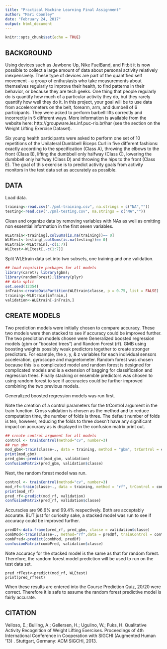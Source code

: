 ---
title: "Practical Machine Learning Final Assignment"
author: "Mari Coonley"
date: "February 24, 2017"
output: html_document
---

```{r setup, include=FALSE}
knitr::opts_chunk$set(echo = TRUE)
```

## BACKGROUND

Using devices such as Jawbone Up, Nike FuelBand, and Fitbit it is now possible to collect a large amount of data about personal activity relatively inexpensively. These type of devices are part of the quantified self movement - a group of enthusiasts who take measurements about themselves regularly to improve their health, to find patterns in their behavior, or because they are tech geeks. One thing that people regularly do is quantify how much of a particular activity they do, but they rarely quantify how well they do it. In this project, your goal will be to use data from accelerometers on the belt, forearm, arm, and dumbell of 6 participants. They were asked to perform barbell lifts correctly and incorrectly in 5 different ways. More information is available from the website here: http://groupware.les.inf.puc-rio.br/har (see the section on the Weight Lifting Exercise Dataset).

Six young health participants were asked to perform one set of 10 repetitions of the Unilateral Dumbbell Biceps Curl in five different fashions: exactly according to the specification (Class A), throwing the elbows to the front (Class B), lifting the dumbbell only halfway (Class C), lowering the dumbbell only halfway (Class D) and throwing the hips to the front (Class E).  The goal of this exercise is to predict activity goals from activity monitors in the test data set as accurately as possible.

## DATA

Load data.

```{r weight lifting exercise}
training<-read.csv("./pml-training.csv", na.strings = c("NA",""))
testing<-read.csv("./pml-testing.csv", na.strings = c("NA",""))
```

Clean and organize data by removing variables with NAs as well as omitting non essential information in the first seven variables. 
```{r clean data}
WLEtrain<-training[,colSums(is.na(training))== 0]
WLEtest<-testing[,colSums(is.na(testing))== 0]
WLEtrain<-WLEtrain[,-c(1:7)]
WLEtest<-WLEtest[,-c(1:7)]
```

Split WLEtrain data set into two subsets, one training and one validation.
```{r split data}
## load requisite packages for all models
library(caret); library(gbm); 
library(randomForest);library(plyr)
## data split
set.seed(12354)
inTrain<-createDataPartition(WLEtrain$classe, p = 0.75, list = FALSE)
training<-WLEtrain[inTrain,]
validation<-WLEtrain[-inTrain,]
```

## CREATE MODELS

Two prediction models were initially chosen to compare accuracy.  These two models were then stacked to see if accuracy could be improved further. The two prediction models chosen were Generalized boosted regression models (gbm or "boosted trees") and Random Forest (rf). GMB using boosting weights possibly weak predictors together to create stronger predictors.  For example, the x, y, & z variables for each individual sensors acceleration, gyroscope and magnetometer.  Random forest was chosen because this is a complicated model and random forest is designed for complicated models and is a extension of bagging for classification and regression trees.   Finally stacking or ensemble predictors was chosen to using random forest to see if accuracies could be further improved combining the two previous models.  

Generalized boosted regression models was run first. 

Note the creation of a control parameters for the trControl argument in the train function.  Cross validation is chosen as the method and to reduce computation time, the number of folds is three.  The default number of folds is ten, however, reducing the folds to three doesn't have any significant impact on accuracy as is displayed in the confusion matrix print out. 

```{r gbm, cache = TRUE}
## create control argument for all models
control <- trainControl(method="cv", number=3)
## run gbm
mod_gbm<-train(classe~., data = training, method = "gbm", trControl = control, verbose = FALSE)
print(mod_gbm)
pred_gbm<-predict(mod_gbm, validation)
confusionMatrix(pred_gbm, validation$classe)
```

Next, the random forest model was run.
```{r rf, cache = TRUE}
control <- trainControl(method="cv", number=3)
mod_rf<-train(classe~., data = training, method = "rf", trControl = control)
print(mod_rf)
pred_rf<-predict(mod_rf, validation)
confusionMatrix(pred_rf, validation$classe)
```

Accuracies are 96.6% and 99.4% respectively.  Both are acceptably accurate.  BUT just for curiosity sake, a stacked model was run to see if accuracy could be improved further.

```{r stacked}
predDf<-data.frame(pred_rf, pred_gbm, classe = validation$classe)
combMod<-train(classe~., method="rf",data = predDf, trainControl = control)
combPred<-predict(combMod, predDf)
confusionMatrix(combPred, validation$classe)
```
Note accuracy for the stacked model is the same as that for random forest.  Therefore, the random forest model prediction will be used to run on the test data set.

```{test prediction}
pred_rfTest<-predict(mod_rf, WLEtest)
print(pred_rfTest)
```
When these results are entered into the Course Prediction Quiz, 20/20 were correct.  Therefore it is safe to assume the random forest predictive model is fairly accurate. 

## CITATION
Velloso, E.; Bulling, A.; Gellersen, H.; Ugulino, W.; Fuks, H. Qualitative Activity Recognition of Weight Lifting Exercises. Proceedings of 4th International Conference in Cooperation with SIGCHI (Augmented Human '13) . Stuttgart, Germany: ACM SIGCHI, 2013.